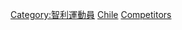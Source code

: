 {{parent category}}
{{Commons category|Olympic sportspeople from Chile}}

[[Category:智利運動員|Category:智利運動員]]
[[Category:各國奧運運動員|Chile]]
[[Category:奧林匹克運動會智利代表團|Competitors]]